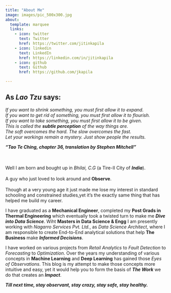 ```yaml
---
title: "About Me"
image: images/pic_500x300.jpg
about:
  template: marquee
  links:
    - icon: twitter
      text: Twitter
      href: https://twitter.com/jitinkapila
    - icon: linkedin
      text: LinkedIn
      href: https://linkedin.com/in/jitinkapila
    - icon: github
      text: Github
      href: https://github.com/jkapila

---
```


:::{layout="[50,45]"}

:::{.callout-tip}
## As _Lao Tzu_ says:
 
_If you want to shrink something, you must first allow it to expand.  <br>
If you want to get rid of something, you must first allow it to flourish. <br>
If you want to take something, you must first allow it to be given.  <br>
This is called the **subtle perception** of the way things are.  <br>
The soft overcomes the hard. The slow overcomes the fast.  <br>
Let your workings remain a mystery. Just show people the results. <br>_

***"Tao Te Ching, chapter 36, translation by Stephen Mitchell"***

:::

<br> <br>
Well I am born and bought up in *Bhilai, C.G* (a Tire-II City of ***India***). <br> <br> A guy who just loved to look around and **Observe**. <br> <br> Though at a very young age it just made me lose my interest in standard schooling and constrained studies,yet it's the exactly same thing that has helped me build my career. 

:::

I have graduated as a **Mechanical Engineer**, completed my **Post Grads in Thermal Engineering** which eventually took a twisted turn to make me ***Dive into Data Science***.  Wiht **Masters in Data Science & Engg** I am presently working with _Nagarro Services Pvt. Ltd._, as _Data Science Architect_, where I am responsible to create End-to-End analytical solutions that help **The Business** make ***Informed Decisions***.

I have worked on various projects from _Retail Analytics_ to _Fault Detection_ to _Forecasting_ to _Optimization_. Over the years my understanding of various concepts in **Machine Learning** and **Deep Learning** has gained those _Eyes of Observations_. This blog is my attempt to make those concepts more intuitive and easy, yet it would help you to form the basis of ***The Work*** we do that creates an ***Impact***.


***Till next time, stay observant, stay crazy, stay safe, stay healthy.***
